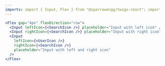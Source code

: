 ```yaml
---
imports: import { Input, Flex } from "@sparrowengg/twigs-react"; import { SearchIcon, UserIcon } from "@sparrowengg/twigs-react-icons";
---
```


```jsx live play=input-with-icons
<Flex gap="4px" flexDirection="row">
  <Input leftIcon={<SearchIcon />} placeholder="Input with left icon" />
  <Input rightIcon={<SearchIcon />} placeholder="Input with right icon" />
  <Input
    leftIcon={<UserIcon />}
    rightIcon={<SearchIcon />}
    placeholder="Input with left and right icon"
  />
</Flex>
```
